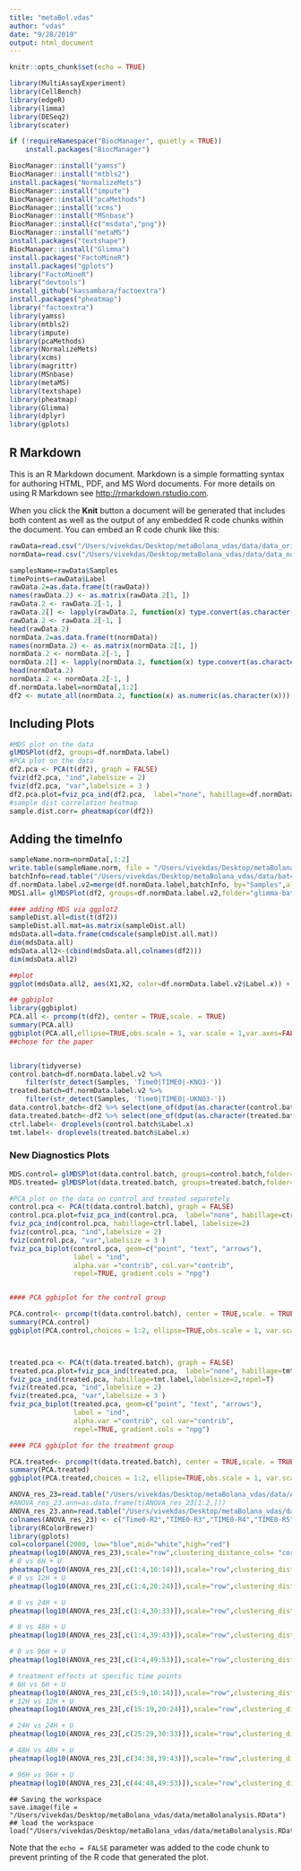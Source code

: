 ```yaml
---
title: "metaBol.vdas"
author: "vdas"
date: "9/28/2019"
output: html_document
---
```


```r
knitr::opts_chunk$set(echo = TRUE)
```
```r
library(MultiAssayExperiment)
library(CellBench)
library(edgeR)
library(limma)
library(DESeq2)
library(scater)
```
```r
if (!requireNamespace("BiocManager", quietly = TRUE))
    install.packages("BiocManager")

BiocManager::install("yamss")
BiocManager::install("mtbls2")
install.packages("NormalizeMets")
BiocManager::install("impute")
BiocManager::install("pcaMethods")
BiocManager::install("xcms")
BiocManager::install("MSnbase")
BiocManager::install(c("msdata","png"))
BiocManager::install("metaMS")
install.packages("textshape")
BiocManager::install("Glimma")
install.packages("FactoMineR")
install.packages("gplots")
library("FactoMineR")
library("devtools")
install_github("kassambara/factoextra")
install.packages("pheatmap")
library("factoextra")
library(yamss)
library(mtbls2)
library(impute)
library(pcaMethods)
library(NormalizeMets)
library(xcms)
library(magrittr)
library(MSnbase)
library(metaMS)
library(textshape)
library(pheatmap)
library(Glimma)
library(dplyr)
library(gplots)
```


## R Markdown

This is an R Markdown document. Markdown is a simple formatting syntax for authoring HTML, PDF, and MS Word documents. For more details on using R Markdown see <http://rmarkdown.rstudio.com>.

When you click the **Knit** button a document will be generated that includes both content as well as the output of any embedded R code chunks within the document. You can embed an R code chunk like this:

```r
rawData=read.csv("/Users/vivekdas/Desktop/metaBolana_vdas/data/data_original_raw.csv")
normData=read.csv("/Users/vivekdas/Desktop/metaBolana_vdas/data/data_normalized.csv")
```

```r
samplesName=rawData$Samples
timePoints=rawData$Label
rawData.2=as.data.frame(t(rawData))
names(rawData.2) <- as.matrix(rawData.2[1, ])
rawData.2 <- rawData.2[-1, ]
rawData.2[] <- lapply(rawData.2, function(x) type.convert(as.character(x)))
rawData.2 <- rawData.2[-1, ]
head(rawData.2)
normData.2=as.data.frame(t(normData))
names(normData.2) <- as.matrix(normData.2[1, ])
normData.2 <- normData.2[-1, ]
normData.2[] <- lapply(normData.2, function(x) type.convert(as.character(x)))
head(normData.2)
normData.2 <- normData.2[-1, ]
df.normData.label=normData[,1:2]
df2 <- mutate_all(normData.2, function(x) as.numeric(as.character(x)))
```
## Including Plots
```r
#MDS plot on the data
glMDSPlot(df2, groups=df.normData.label)
#PCA plot on the data
df2.pca <- PCA(t(df2), graph = FALSE)
fviz(df2.pca, "ind",labelsize = 2)
fviz(df2.pca, "var",labelsize = 3 )
df2.pca.plot=fviz_pca_ind(df2.pca,  label="none", habillage=df.normData.label$Label)
#sample dist correlation heatmap
sample.dist.corr= pheatmap(cor(df2))
```
## Adding the timeInfo
```r
sampleName.norm=normData[,1:2]
write.table(sampleName.norm, file = "/Users/vivekdas/Desktop/metaBolana_vdas/data/batchInfo.txt", sep = "\t",row.names=F)
batchInfo=read.table("/Users/vivekdas/Desktop/metaBolana_vdas/data/batchInfo2.txt",sep="\t",header = TRUE)
df.normData.label.v2=merge(df.normData.label,batchInfo, by="Samples",all=TRUE)
MDS1.all= glMDSPlot(df2, groups=df.normData.label.v2,folder="glimma-batch.all")

#### adding MDS via ggplot2
sampleDist.all=dist(t(df2))
sampleDist.all.mat=as.matrix(sampleDist.all)
mdsData.all=data.frame(cmdscale(sampleDist.all.mat))
dim(mdsData.all)
mdsData.all2<-(cbind(mdsData.all,colnames(df2)))
dim(mdsData.all2)

##plot
ggplot(mdsData.all2, aes(X1,X2, color=df.normData.label.v2$Label.x)) + scale_shape_manual(values=1:nlevels(df.normData.label.v2$Label.x)) + geom_point(size=3) + stat_ellipse()

## ggbiplot 
library(ggbiplot)
PCA.all <- prcomp(t(df2), center = TRUE,scale. = TRUE)
summary(PCA.all)
ggbiplot(PCA.all,ellipse=TRUE,obs.scale = 1, var.scale = 1,var.axes=FALSE,   labels=NULL, groups=df.normData.label.v2$Label.x, ellipse.prob = 0.95) + ggtitle("PCA of all samples having Control and Treatment Groups")+ theme(legend.position = "right") + geom_point(aes(colour=df.normData.label.v2$Label.x), size = 2.5)
##chose for the paper


library(tidyverse)
control.batch=df.normData.label.v2 %>%
    filter(str_detect(Samples, 'Time0|TIME0|-KNO3-'))
treated.batch=df.normData.label.v2 %>%
    filter(str_detect(Samples, 'Time0|TIME0|-UKNO3-'))
data.control.batch<-df2 %>% select(one_of(dput(as.character(control.batch$Samples))))
data.treated.batch<-df2 %>% select(one_of(dput(as.character(treated.batch$Samples))))
ctrl.label<- droplevels(control.batch$Label.x)
tmt.label<- droplevels(treated.batch$Label.x)
```

### New Diagnostics Plots
```r
MDS.control= glMDSPlot(data.control.batch, groups=control.batch,folder="glimma-batch.control")
MDS.treated= glMDSPlot(data.treated.batch, groups=treated.batch,folder="glimma-batch.treated")

#PCA plot on the data on control and treated separetely
control.pca <- PCA(t(data.control.batch), graph = FALSE)
control.pca.plot=fviz_pca_ind(control.pca,  label="none", habillage=ctrl.label)
fviz_pca_ind(control.pca, habillage=ctrl.label, labelsize=2)
fviz(control.pca, "ind",labelsize = 2)
fviz(control.pca, "var",labelsize = 3 )
fviz_pca_biplot(control.pca, geom=c("point", "text", "arrows"), 
                label = "ind", 
                alpha.var ="contrib", col.var="contrib",
                repel=TRUE, gradient.cols = "npg") 


#### PCA ggbiplot for the control group

PCA.control<- prcomp(t(data.control.batch), center = TRUE,scale. = TRUE)
summary(PCA.control)
ggbiplot(PCA.control,choices = 1:2, ellipse=TRUE,obs.scale = 1, var.scale = 1,var.axes=FALSE,   labels=NULL, groups=control.batch$Label.x, ellipse.prob = 0.95) + ggtitle("PCA of samples having Control Group")+ theme(legend.position = "right") + geom_point(aes(colour=control.batch$Label.x), size = 2)



treated.pca <- PCA(t(data.treated.batch), graph = FALSE)
treated.pca.plot=fviz_pca_ind(treated.pca,  label="none", habillage=tmt.label)
fviz_pca_ind(treated.pca, habillage=tmt.label,labelsize=2,repel=T)
fviz(treated.pca, "ind",labelsize = 2)
fviz(treated.pca, "var",labelsize = 3 )
fviz_pca_biplot(treated.pca, geom=c("point", "text", "arrows"), 
                label = "ind", 
                alpha.var ="contrib", col.var="contrib",
                repel=TRUE, gradient.cols = "npg") 

#### PCA ggbiplot for the treatment group

PCA.treated<- prcomp(t(data.treated.batch), center = TRUE,scale. = TRUE)
summary(PCA.treated)
ggbiplot(PCA.treated,choices = 1:2, ellipse=TRUE,obs.scale = 1, var.scale = 1,var.axes=FALSE,   labels=NULL, groups=treated.batch$Label.x, ellipse.prob = 0.95) + ggtitle("PCA of samples having Treatment Group")+ theme(legend.position = "right") + geom_point(aes(colour=treated.batch$Label.x), size = 2)

```

```r
ANOVA_res_23=read.table("/Users/vivekdas/Desktop/metaBolana_vdas/data/ANOVA_metabolites_bbm_v3.txt",sep="\t",header = T, row.names =1 )
#ANOVA_res_23.ann=as.data.frame(t(ANOVA_res_23[1:2,]))
ANOVA_res_23.ann=read.table("/Users/vivekdas/Desktop/metaBolana_vdas/data/batchInfo3.txt",sep="\t",header = T, row.names=1 )
colnames(ANOVA_res_23) <- c("Time0-R2","TIME0-R3","TIME0-R4","TIME0-R5","6H-KNO3-R1","6H-KNO3-R2","6H-KNO3-R3","6H-KNO3-R4","6H-KNO3-R5","6H-UKNO3-R1","6H-UKNO3-R2","6H-UKNO3-R3","6H-UKNO3-R4","6H-UKNO3-R5","12H-KNO3-R1","12H-KNO3-R2","12H-KNO3-R3","12H-KNO3-R4","12H-KNO3-R5","12H-UKNO3-R1","12H-UKNO3-R2","12H-UKNO3-R3","12H-UKNO3-R4","12H-UKNO3-R5","24H-KNO3-R1","24H-KNO3-R2","24H-KNO3-R3","24H-KNO3-R4","24H-KNO3-R5","24H-UKNO3-R2","24H-UKNO3-R3","24H-UKNO3-R4","24H-UKNO3-R5","48H-KNO3-R1","48H-KNO3-R2","48H-KNO3-R3","48H-KNO3-R4","48H-KNO3-R5","48H-UKNO3-R1","48H-UKNO3-R3","48H-UKNO3-R4","48H-UKNO3-R5","48H-UKNO3-R2","96H-KNO3-R1","96H-KNO3-R2","96H-KNO3-R3","96H-KNO3-R4","96H-KNO3-R5","96H-UKNO3-R3","96H-UKNO3-R1","96H-UKNO3-R2","96H-UKNO3-R4","96H-UKNO3-R5")
library(RColorBrewer)
library(gplots)
col=colorpanel(2000, low="blue",mid="white",high="red")
pheatmap(log10(ANOVA_res_23),scale="row",clustering_distance_cols= "correlation",show_rownames= T,show_colnames=F,color=col,cluster_col=F,annotation_col=ANOVA_res_23.ann)
# 0 vs 6H + U
pheatmap(log10(ANOVA_res_23[,c(1:4,10:14)]),scale="row",clustering_distance_cols= "correlation",show_rownames= T,show_colnames=F,color=col,cluster_col=F,annotation_col=ANOVA_res_23.ann)
# 0 vs 12H + U
pheatmap(log10(ANOVA_res_23[,c(1:4,20:24)]),scale="row",clustering_distance_cols= "correlation",show_rownames= T,show_colnames=F,color=col,cluster_col=F,annotation_col=ANOVA_res_23.ann)

# 0 vs 24H + U
pheatmap(log10(ANOVA_res_23[,c(1:4,30:33)]),scale="row",clustering_distance_cols= "correlation",show_rownames= T,show_colnames=F,color=col,cluster_col=F,annotation_col=ANOVA_res_23.ann)

# 0 vs 48H + U
pheatmap(log10(ANOVA_res_23[,c(1:4,39:43)]),scale="row",clustering_distance_cols= "correlation",show_rownames= T,show_colnames=F,color=col,cluster_col=F,annotation_col=ANOVA_res_23.ann)

# 0 vs 96H + U
pheatmap(log10(ANOVA_res_23[,c(1:4,49:53)]),scale="row",clustering_distance_cols= "correlation",show_rownames= T,show_colnames=F,color=col,cluster_col=F,annotation_col=ANOVA_res_23.ann)

# treatment effects at specific time points
# 6H vs 6H + U
pheatmap(log10(ANOVA_res_23[,c(5:9,10:14)]),scale="row",clustering_distance_cols= "correlation",show_rownames= T,show_colnames=F,color=col,cluster_col=F,annotation_col=ANOVA_res_23.ann)
# 12H vs 12H + U
pheatmap(log10(ANOVA_res_23[,c(15:19,20:24)]),scale="row",clustering_distance_cols= "correlation",show_rownames= T,show_colnames=F,color=col,cluster_col=F,annotation_col=ANOVA_res_23.ann)

# 24H vs 24H + U
pheatmap(log10(ANOVA_res_23[,c(25:29,30:33)]),scale="row",clustering_distance_cols= "correlation",show_rownames= T,show_colnames=F,color=col,cluster_col=F,annotation_col=ANOVA_res_23.ann)

# 48H vs 48H + U
pheatmap(log10(ANOVA_res_23[,c(34:38,39:43)]),scale="row",clustering_distance_cols= "correlation",show_rownames= T,show_colnames=F,color=col,cluster_col=F,annotation_col=ANOVA_res_23.ann)

# 96H vs 96H + U
pheatmap(log10(ANOVA_res_23[,c(44:48,49:53)]),scale="row",clustering_distance_cols= "correlation",show_rownames= T,show_colnames=F,color=col,cluster_col=F,annotation_col=ANOVA_res_23.ann)
```

```saveWorkspace
## Saving the workspace 
save.image(file = "/Users/vivekdas/Desktop/metaBolana_vdas/data/metaBolanalysis.RData")
## load the workspace
load("/Users/vivekdas/Desktop/metaBolana_vdas/data/metaBolanalysis.RData")
```
Note that the `echo = FALSE` parameter was added to the code chunk to prevent printing of the R code that generated the plot.
